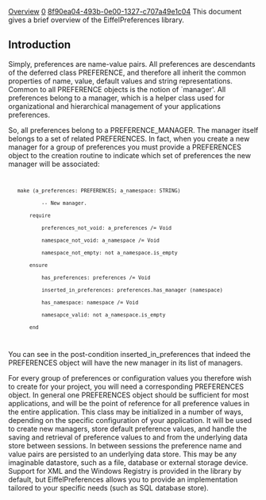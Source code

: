 [[Property:title|Overview]]
[[Property:weight|0]]
[[Property:uuid|8f90ea04-493b-0e00-1327-c707a49e1c04]]
This document gives a brief overview of the EiffelPreferences library.

==Introduction==

Simply, preferences are name-value pairs. All preferences are descendants of the deferred class <eiffel>PREFERENCE</eiffel>, and therefore all inherit the common properties of name, value, default values and string representations. Common to all <eiffel>PREFERENCE</eiffel> objects is the notion of `manager'. All preferences belong to a manager, which is a helper class used for organizational and hierarchical management of your applications preferences. 

So, all preferences belong to a <eiffel>PREFERENCE_MANAGER</eiffel>. The manager itself belongs to a set of related <eiffel>PREFERENCES</eiffel>. In fact, when you create a new manager for a group of preferences you must provide a <eiffel>PREFERENCES</eiffel> object to the creation routine to indicate which set of preferences the new manager will be associated: 
<code>
    make (a_preferences: PREFERENCES; a_namespace: STRING)
            -- New manager.
        require
            preferences_not_void: a_preferences /= Void
            namespace_not_void: a_namespace /= Void
            namespace_not_empty: not a_namespace.is_empty
        ensure
            has_preferences: preferences /= Void
            inserted_in_preferences: preferences.has_manager (namespace)
            has_namespace: namespace /= Void
            namesapce_valid: not a_namespace.is_empty
        end
</code>

You can see in the post-condition <eiffel>inserted_in_preferences</eiffel> that indeed the <eiffel>PREFERENCES</eiffel> object will have the new manager in its list of managers. 

For every group of preferences or configuration values you therefore wish to create for your project, you will need a corresponding <eiffel>PREFERENCES</eiffel> object. In general one <eiffel>PREFERENCES</eiffel> object should be sufficient for most applications, and will be the point of reference for all preference values in the entire application. This class may be initialized in a number of ways, depending on the specific configuration of your application. It will be used to create new managers, store default preference values, and handle the saving and retrieval of preference values to and from the underlying data store between sessions. In between sessions the preference name and value pairs are persisted to an underlying data store. This may be any imaginable datastore, such as a file, database or external storage device. Support for XML and the Windows Registry is provided in the library by default, but EiffelPreferences allows you to provide an implementation tailored to your specific needs (such as SQL database store). 




